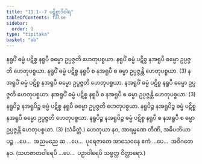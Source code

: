 ```yaml
---
title: "11.1--7 ပဋိစ္စာဒိဝါရ"
tableOfContents: false
sidebar:
  order: 1
type: "tipitaka"
basket: "ab"
---
```



<DynamicBreadcrumb />

<Division number="24">

<Paragraph number="61">
နရူပိံ ဓမ္မံ ပဋိစ္စ နရူပီ ဓမ္မော ဥပ္ပဇ္ဇတိ ဟေတုပစ္စယာ. နရူပိံ ဓမ္မံ ပဋိစ္စ နအရူပီ ဓမ္မော ဥပ္ပဇ္ဇတိ ဟေတုပစ္စယာ. နရူပိံ ဓမ္မံ ပဋိစ္စ နရူပီ စ နအရူပီ စ ဓမ္မာ ဥပ္ပဇ္ဇန္တိ ဟေတုပစ္စယာ. (3)
</Paragraph>

<Paragraph number="62">
နအရူပိံ ဓမ္မံ ပဋိစ္စ နအရူပီ ဓမ္မော ဥပ္ပဇ္ဇတိ ဟေတုပစ္စယာ. နအရူပိံ ဓမ္မံ ပဋိစ္စ နရူပီ ဓမ္မော ဥပ္ပဇ္ဇတိ ဟေတုပစ္စယာ. နအရူပိံ ဓမ္မံ ပဋိစ္စ နရူပီ စ နအရူပီ စ ဓမ္မာ ဥပ္ပဇ္ဇန္တိ ဟေတုပစ္စယာ. (3)
</Paragraph>

<Paragraph number="63">
နရူပိဉ္စ နအရူပိဉ္စ ဓမ္မံ ပဋိစ္စ နရူပီ ဓမ္မော ဥပ္ပဇ္ဇတိ ဟေတုပစ္စယာ. နရူပိဉ္စ နအရူပိဉ္စ ဓမ္မံ ပဋိစ္စ နအရူပီ ဓမ္မော ဥပ္ပဇ္ဇတိ ဟေတုပစ္စယာ. နရူပိဉ္စ နအရူပိဉ္စ ဓမ္မံ ပဋိစ္စ နရူပီ စ နအရူပီ စ ဓမ္မာ ဥပ္ပဇ္ဇန္တိ ဟေတုပစ္စယာ. (3) (သံခိတ္တံ.)
</Paragraph>

</Division>
<Division number="25">

<Paragraph number="64">
ဟေတုယာ နဝ, အာရမ္မဏေ တီဏိ, အဓိပတိယာ ပဉ္စ …ပေ…  အညမညေ ဆ …ပေ…  ပုရေဇာတေ အာသေဝနေ ဧကံ …ပေ…  အဝိဂတေ နဝ.
</Paragraph>

<Paragraph number="65">
(သဟဇာတဝါရေပိ …ပေ…  ပဉှာဝါရေပိ သဗ္ဗတ္ထ ဝိတ္ထာရော.)
</Paragraph>
</Division>